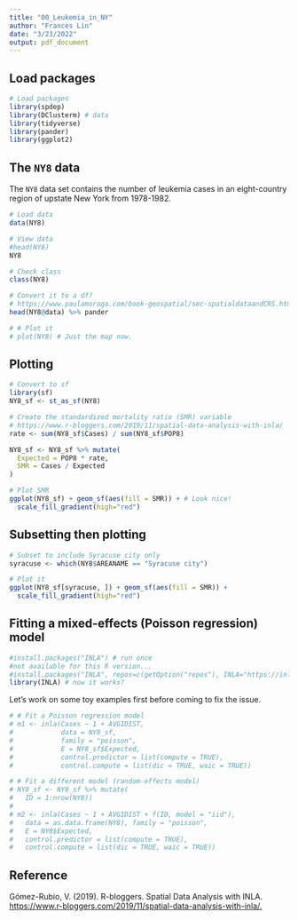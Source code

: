```yaml
---
title: "00_Leukemia_in_NY"
author: "Frances Lin"
date: "3/23/2022"
output: pdf_document
---
```


## Load packages

```r
# Load packages
library(spdep)
library(DClusterm) # data
library(tidyverse)
library(pander)
library(ggplot2)
```


## The `NY8` data

The `NY8` data set contains the number of leukemia cases in an eight-country region of upstate New York from 1978-1982. 

```r
# Load data
data(NY8)

# View data
#head(NY8)
NY8
```

```r
# Check class
class(NY8)
```

```r
# Convert it to a df? 
# https://www.paulamoraga.com/book-geospatial/sec-spatialdataandCRS.html
head(NY8@data) %>% pander
```

```r
# # Plot it 
# plot(NY8) # Just the map now.
```


## Plotting 

```r
# Convert to sf
library(sf)
NY8_sf <- st_as_sf(NY8)
```

```r
# Create the standardized mortality ratio (SMR) variable
# https://www.r-bloggers.com/2019/11/spatial-data-analysis-with-inla/
rate <- sum(NY8_sf$Cases) / sum(NY8_sf$POP8)

NY8_sf <- NY8_sf %>% mutate(
  Expected = POP8 * rate, 
  SMR = Cases / Expected
)
```

```r
# Plot SMR 
ggplot(NY8_sf) + geom_sf(aes(fill = SMR)) + # Look nice!
  scale_fill_gradient(high="red") 
```


## Subsetting then plotting

```r
# Subset to include Syracuse city only 
syracuse <- which(NY8$AREANAME == "Syracuse city")

# Plot it
ggplot(NY8_sf[syracuse, ]) + geom_sf(aes(fill = SMR)) + 
  scale_fill_gradient(high="red") 
```

## Fitting a mixed-effects (Poisson regression) model 

```r
#install.packages("INLA") # run once
#not available for this R version...
#install.packages("INLA", repos=c(getOption("repos"), INLA="https://inla.r-inla-download.org/R/stable"), dep=TRUE) # load a while
library(INLA) # now it works?
```

Let's work on some toy examples first before coming to fix the issue. 

```r
# # Fit a Poisson regression model
# m1 <- inla(Cases ~ 1 + AVGIDIST,
#            data = NY8_sf,
#            family = "poisson",
#            E = NY8_sf$Expected, 
#            control.predictor = list(compute = TRUE),
#            control.compute = list(dic = TRUE, waic = TRUE))
```

```r
# # Fit a different model (random-effects model)
# NY8_sf <- NY8_sf %>% mutate(
#   ID = 1:nrow(NY8))
# 
# m2 <- inla(Cases ~ 1 + AVGIDIST + f(ID, model = "iid"),
#   data = as.data.frame(NY8), family = "poisson", 
#   E = NY8$Expected,
#   control.predictor = list(compute = TRUE),
#   control.compute = list(dic = TRUE, waic = TRUE))
```



\newpage


## Reference 

Gómez-Rubio, V. (2019). R-bloggers. Spatial Data Analysis with INLA. [https://www.r-bloggers.com/2019/11/spatial-data-analysis-with-inla/.](https://www.r-bloggers.com/2019/11/spatial-data-analysis-with-inla/)